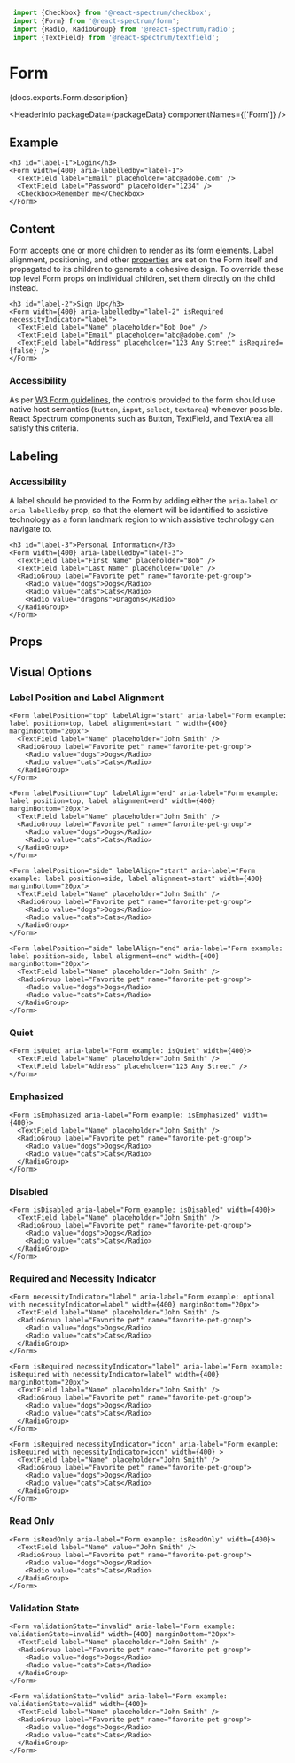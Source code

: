 <!-- Copyright 2020 Adobe. All rights reserved.
This file is licensed to you under the Apache License, Version 2.0 (the "License");
you may not use this file except in compliance with the License. You may obtain a copy
of the License at http://www.apache.org/licenses/LICENSE-2.0
Unless required by applicable law or agreed to in writing, software distributed under
the License is distributed on an "AS IS" BASIS, WITHOUT WARRANTIES OR REPRESENTATIONS
OF ANY KIND, either express or implied. See the License for the specific language
governing permissions and limitations under the License. -->



```jsx import
 import {Checkbox} from '@react-spectrum/checkbox';
 import {Form} from '@react-spectrum/form';
 import {Radio, RadioGroup} from '@react-spectrum/radio';
 import {TextField} from '@react-spectrum/textfield';
 ```

# Form

<p>{docs.exports.Form.description}</p>

<HeaderInfo
 packageData={packageData}
 componentNames={['Form']} />

## Example

```tsx example
<h3 id="label-1">Login</h3>
<Form width={400} aria-labelledby="label-1">
  <TextField label="Email" placeholder="abc@adobe.com" />
  <TextField label="Password" placeholder="1234" />
  <Checkbox>Remember me</Checkbox>
</Form>
```

## Content

Form accepts one or more children to render as its form elements. Label alignment, positioning, and other [properties](#visual-options)
are set on the Form itself and propagated to its children to generate a cohesive design. To override these top level Form props on individual children, 
set them directly on the child instead.

```tsx example
<h3 id="label-2">Sign Up</h3>
<Form width={400} aria-labelledby="label-2" isRequired necessityIndicator="label">
  <TextField label="Name" placeholder="Bob Doe" />
  <TextField label="Email" placeholder="abc@adobe.com" />
  <TextField label="Address" placeholder="123 Any Street" isRequired={false} />
</Form>
```

### Accessibility

As per [W3 Form guidelines](https://www.w3.org/TR/wai-aria-practices/examples/landmarks/form.html), the controls provided to the form should 
use native host semantics (`button`, `input`, `select`, `textarea`) whenever possible. React Spectrum components such as Button, TextField, and TextArea
all satisfy this criteria.

## Labeling

### Accessibility

A label should be provided to the Form by adding either the `aria-label` or `aria-labelledby` prop, so that the element will be identified to assistive
technology as a form landmark region to which assistive technology can navigate to.

```tsx example
<h3 id="label-3">Personal Information</h3>
<Form width={400} aria-labelledby="label-3">
  <TextField label="First Name" placeholder="Bob" />
  <TextField label="Last Name" placeholder="Dole" />
  <RadioGroup label="Favorite pet" name="favorite-pet-group">
    <Radio value="dogs">Dogs</Radio>
    <Radio value="cats">Cats</Radio>
    <Radio value="dragons">Dragons</Radio>
  </RadioGroup>
</Form>
```


## Props

<PropTable component={docs.exports.Form} links={docs.links} />

## Visual Options

### Label Position and Label Alignment

```tsx example
<Form labelPosition="top" labelAlign="start" aria-label="Form example: label position=top, label alignment=start " width={400} marginBottom="20px">
  <TextField label="Name" placeholder="John Smith" />
  <RadioGroup label="Favorite pet" name="favorite-pet-group">
    <Radio value="dogs">Dogs</Radio>
    <Radio value="cats">Cats</Radio>
  </RadioGroup>
</Form>

<Form labelPosition="top" labelAlign="end" aria-label="Form example: label position=top, label alignment=end" width={400} marginBottom="20px">
  <TextField label="Name" placeholder="John Smith" />
  <RadioGroup label="Favorite pet" name="favorite-pet-group">
    <Radio value="dogs">Dogs</Radio>
    <Radio value="cats">Cats</Radio>
  </RadioGroup>
</Form>

<Form labelPosition="side" labelAlign="start" aria-label="Form example: label position=side, label alignment=start" width={400} marginBottom="20px">
  <TextField label="Name" placeholder="John Smith" />
  <RadioGroup label="Favorite pet" name="favorite-pet-group">
    <Radio value="dogs">Dogs</Radio>
    <Radio value="cats">Cats</Radio>
  </RadioGroup>
</Form>

<Form labelPosition="side" labelAlign="end" aria-label="Form example: label position=side, label alignment=end" width={400} marginBottom="20px">
  <TextField label="Name" placeholder="John Smith" />
  <RadioGroup label="Favorite pet" name="favorite-pet-group">
    <Radio value="dogs">Dogs</Radio>
    <Radio value="cats">Cats</Radio>
  </RadioGroup>
</Form>
```

### Quiet

```tsx example
<Form isQuiet aria-label="Form example: isQuiet" width={400}>
  <TextField label="Name" placeholder="John Smith" />
  <TextField label="Address" placeholder="123 Any Street" />
</Form>
```

### Emphasized

```tsx example
<Form isEmphasized aria-label="Form example: isEmphasized" width={400}>
  <TextField label="Name" placeholder="John Smith" />
  <RadioGroup label="Favorite pet" name="favorite-pet-group">
    <Radio value="dogs">Dogs</Radio>
    <Radio value="cats">Cats</Radio>
  </RadioGroup>
</Form>
```

### Disabled

```tsx example
<Form isDisabled aria-label="Form example: isDisabled" width={400}>
  <TextField label="Name" placeholder="John Smith" />
  <RadioGroup label="Favorite pet" name="favorite-pet-group">
    <Radio value="dogs">Dogs</Radio>
    <Radio value="cats">Cats</Radio>
  </RadioGroup>
</Form>
```

### Required and Necessity Indicator

```tsx example
<Form necessityIndicator="label" aria-label="Form example: optional with necessityIndicator=label" width={400} marginBottom="20px">
  <TextField label="Name" placeholder="John Smith" />
  <RadioGroup label="Favorite pet" name="favorite-pet-group">
    <Radio value="dogs">Dogs</Radio>
    <Radio value="cats">Cats</Radio>
  </RadioGroup>
</Form>

<Form isRequired necessityIndicator="label" aria-label="Form example: isRequired with necessityIndicator=label" width={400} marginBottom="20px">
  <TextField label="Name" placeholder="John Smith" />
  <RadioGroup label="Favorite pet" name="favorite-pet-group">
    <Radio value="dogs">Dogs</Radio>
    <Radio value="cats">Cats</Radio>
  </RadioGroup>
</Form>

<Form isRequired necessityIndicator="icon" aria-label="Form example: isRequired with necessityIndicator=icon" width={400} >
  <TextField label="Name" placeholder="John Smith" />
  <RadioGroup label="Favorite pet" name="favorite-pet-group">
    <Radio value="dogs">Dogs</Radio>
    <Radio value="cats">Cats</Radio>
  </RadioGroup>
</Form>
```

### Read Only

```tsx example
<Form isReadOnly aria-label="Form example: isReadOnly" width={400}>
  <TextField label="Name" value="John Smith" />
  <RadioGroup label="Favorite pet" name="favorite-pet-group">
    <Radio value="dogs">Dogs</Radio>
    <Radio value="cats">Cats</Radio>
  </RadioGroup>
</Form>
```

### Validation State

```tsx example
<Form validationState="invalid" aria-label="Form example: validationState=invalid" width={400} marginBottom="20px">
  <TextField label="Name" placeholder="John Smith" />
  <RadioGroup label="Favorite pet" name="favorite-pet-group">
    <Radio value="dogs">Dogs</Radio>
    <Radio value="cats">Cats</Radio>
  </RadioGroup>
</Form>

<Form validationState="valid" aria-label="Form example: validationState=valid" width={400}>
  <TextField label="Name" placeholder="John Smith" />
  <RadioGroup label="Favorite pet" name="favorite-pet-group">
    <Radio value="dogs">Dogs</Radio>
    <Radio value="cats">Cats</Radio>
  </RadioGroup>
</Form>
```
